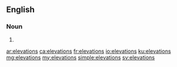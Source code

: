 {{also|élévations}}
==English==

===Noun===
{{head|en|noun plural form}}

# {{plural of|elevation|lang=en}}

[[ar:elevations]]
[[ca:elevations]]
[[fr:elevations]]
[[io:elevations]]
[[ku:elevations]]
[[mg:elevations]]
[[my:elevations]]
[[simple:elevations]]
[[sv:elevations]]